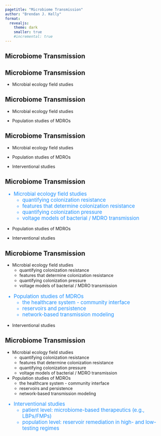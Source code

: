 ```yaml
---
pagetitle: "Microbiome Transmission"
author: "Brendan J. Kelly"
format: 
  revealjs:
    theme: dark
    smaller: true
    #incremental: true
---
```


## Microbiome Transmission {auto-animate=true}


## Microbiome Transmission {auto-animate=true}

- Microbial ecology field studies  

## Microbiome Transmission {auto-animate=true}

- Microbial ecology field studies  

- Population studies of MDROs


## Microbiome Transmission {auto-animate=true}

- Microbial ecology field studies  

- Population studies of MDROs

- Interventional studies  


## Microbiome Transmission {auto-animate=true}

::: {style="font-size: 1.2em; color: dodgerblue;"}
- Microbial ecology field studies  
    - quantifying colonization resistance  
    - features that determine colonization resistance  
    - quantifying colonization pressure  
    - voltage models of bacterial / MDRO transmission  
:::

- Population studies of MDROs  

- Interventional studies  


## Microbiome Transmission {auto-animate=true}

- Microbial ecology field studies  
    - quantifying colonization resistance  
    - features that determine colonization resistance  
    - quantifying colonization pressure  
    - voltage models of bacterial / MDRO transmission  

::: {style="font-size: 1.2em; color: dodgerblue;"}
- Population studies of MDROs  
    - the healthcare system - community interface  
    - reservoirs and persistence  
    - network-based transmission modeling  
:::

- Interventional studies  


## Microbiome Transmission {auto-animate=true}

- Microbial ecology field studies  
    - quantifying colonization resistance  
    - features that determine colonization resistance  
    - quantifying colonization pressure  
    - voltage models of bacterial / MDRO transmission  

- Population studies of MDROs  
    - the healthcare system - community interface  
    - reservoirs and persistence  
    - network-based transmission modeling  

::: {style="font-size: 1.2em; color: dodgerblue;"}
- Interventional studies  
    - patient level: microbiome-based therapeutics (e.g., LBPs/FMPs)  
    - population level: reservoir remediation in high- and low-testing regimes  
:::


